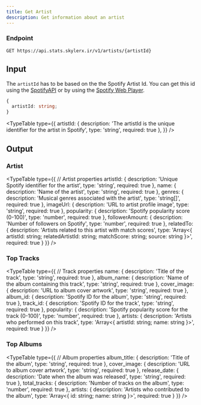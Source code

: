 ```yaml
---
title: Get Artist
description: Get information about an artist
---
```



### Endpoint

```
GET https://api.stats.skylerx.ir/v1/artists/{artistId}
```


## Input

The `artistId` has to be based on the the Spotify Artist Id. You can get this id using the [SpotifyAPI](https://developer.spotify.com/documentation/web-api/reference/#/operations/get-an-artist) or by using the [Spotify Web Player](https://open.spotify.com/).

```ts
{
  artistId: string;
}
```

<TypeTable
  type={{
    artistId: {
      description:
        'The artistId is the unique identifier for the artist in Spotify',
      type: 'string',
      required: true
    },
  }}
/>

## Output

### Artist

<TypeTable
  type={{
    // Artist properties
    artistId: {
      description: 'Unique Spotify identifier for the artist',
      type: 'string',
      required: true
    },
    name: {
      description: 'Name of the artist',
      type: 'string',
      required: true
    },
    genres: {
      description: 'Musical genres associated with the artist',
      type: 'string[]',
      required: true
    },
    imageUrl: {
      description: 'URL to artist profile image',
      type: 'string',
      required: true
    },
    popularity: {
      description: 'Spotify popularity score (0-100)',
      type: 'number',
      required: true
    },
    followerAmount: {
      description: 'Number of followers on Spotify',
      type: 'number',
      required: true
    },
    relatedTo: {
      description: 'Artists related to this artist with match scores',
      type: 'Array<{ artistId: string; relatedArtistId: string; matchScore: string; source: string }>',
      required: true
    }
  }}
/>

### Top Tracks

<TypeTable
  type={{
    // Track properties
    name: {
      description: 'Title of the track',
      type: 'string',
      required: true
    },
    album_name: {
      description: 'Name of the album containing this track',
      type: 'string',
      required: true
    },
    cover_image: {
      description: 'URL to album cover artwork',
      type: 'string',
      required: true
    },
    album_id: {
      description: 'Spotify ID for the album',
      type: 'string',
      required: true
    },
    track_id: {
      description: 'Spotify ID for the track',
      type: 'string',
      required: true
    },
    popularity: {
      description: 'Spotify popularity score for the track (0-100)',
      type: 'number',
      required: true
    },
    artists: {
      description: 'Artists who performed on this track',
      type: 'Array<{ artistId: string; name: string }>',
      required: true
    }
  }}
/>

### Top Albums

<TypeTable
  type={{
    // Album properties
    album_title: {
      description: 'Title of the album',
      type: 'string',
      required: true
    },
    cover_image: {
      description: 'URL to album cover artwork',
      type: 'string',
      required: true
    },
    release_date: {
      description: 'Date when the album was released',
      type: 'string',
      required: true
    },
    total_tracks: {
      description: 'Number of tracks on the album',
      type: 'number',
      required: true
    },
    artists: {
      description: 'Artists who contributed to the album',
      type: 'Array<{ id: string; name: string }>',
      required: true
    }
  }}
/>
